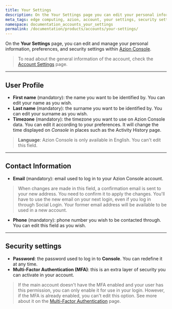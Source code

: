 ```yaml
---
title: Your Settings
description: On the Your Settings page you can edit your personal information on Azion Console.
meta_tags: edge computing, azion, account, your settings, security settings
namespace: documentation_accounts_your_settings
permalink: /documentation/products/accounts/your-settings/
---
```


On the **Your Settings** page, you can edit and manage your personal information, preferences, and security settings within [Azion Console](https://console.azion.com/). 

> To read about the general information of the account, check the [Account Settings](/en/documentation/products/accounts/your-settings/) page. 

---

## User Profile
- **First name** (mandatory): the name you want to be identified by. You can edit your name as you wish.
- **Last name** (mandatory): the surname you want to be identified by. You can edit your surname as you wish.
- **Timezone** (mandatory): the timezone you want to use on Azion Console data. You can edit it according to your preferences. It will change the time displayed on *Console* in places such as the Activity History page. 

> **Language**: Azion Console is only available in English. You can't edit this field.

---

## Contact Information

- **Email** (mandatory): email used to log in to your Azion Console account. 

> When changes are made in this field, a confirmation email is sent to your new address. You need to confirm it to apply the changes. You'll have to use the new email on your next login, even if you log in through Social Login. Your former email address will be available to be used in a new account.

- **Phone** (mandatory): phone number you wish to be contacted through. You can edit this field as you wish.

---

## Security settings

- **Password**: the password used to log in to **Console**. You can redefine it at any time. 
- **Multi-Factor Authentication (MFA)**: this is an extra layer of security you can activate in your account. 

> If the main account doesn't have the MFA enabled and your user has this permission, you can only enable it for use in your login. However, if the MFA is already enabled, you can't edit this option. See more about it on the [Multi-Factor Authentication](/en/documentation/products/accounts/multi-factor-authentication/) page.




